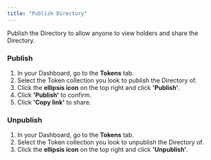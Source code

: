 ```yaml
---
title: "Publish Directory"
---
```


Publish the Directory to allow anyone to view holders and share the Directory.

### Publish

1. In your Dashboard, go to the **Tokens** tab.
2. Select the Token collection you look to publish the Directory of.
3. Click the **ellipsis icon** on the top right and click **'Publish'**.
3. Click **'Publish'** to confirm.
4. Click **'Copy link'** to share.


### Unpublish

1. In your Dashboard, go to the **Tokens** tab.
2. Select the Token collection you look to unpublish the Directory of.
3. Click the **ellipsis icon** on the top right and click **'Unpublish'**.
